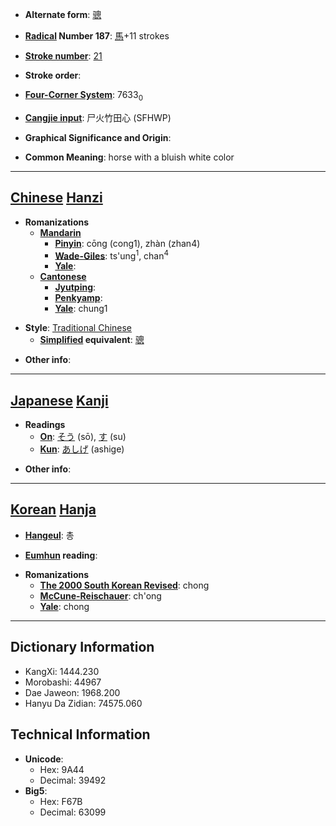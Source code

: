 * '''Alternate form''': [[骢]]

* '''[[Wiktionary:Chinese radical index| Radical]] Number 187''': [[Wiktionary:Chinese radical index 馬|馬]]+11 strokes

* '''[[Wiktionary:Chinese total strokes index|Stroke number]]''': [[Wiktionary:Chinese total strokes index 21|21]]

* '''Stroke order''': 

* '''[[Wiktionary:Chinese four corner index|Four-Corner System]]''': 7633<sub>0</sub>

* '''[[Wiktionary:Chinese Cangjie index|Cangjie input]]''': 尸火竹田心 (SFHWP)

* '''Graphical Significance and Origin''': 

* '''Common Meaning''': horse with a bluish white color

----

== [[Chinese]] [[Hanzi]] ==

* '''Romanizations'''
** '''[[Mandarin]]'''
*** '''[[Pinyin]]''': cōng (cong1), zhàn (zhan4)
*** '''[[Wade-Giles]]''': ts'ung<sup>1</sup>, chan<sup>4</sup>
*** '''[[Yale]]''': 
** '''[[Cantonese]]'''
*** '''[[Jyutping]]''':
*** '''[[Penkyamp]]''': 
*** '''[[Yale]]''': chung1

* '''Style''': [[Traditional Chinese]] 
** '''[[Simplified Chinese|Simplified]] equivalent''': [[骢]]

* '''Other info''': 

----

== [[Japanese]] [[Kanji]] ==

* '''Readings'''
** '''[[On]]''': [[そう]] (sō), [[す]] (su)
** '''[[Kun]]''': [[あしげ]] (ashige)

* '''Other info''':  

----

== [[Korean]] [[Hanja]] ==

* '''[[Hangeul]]''': 총

* '''[[Eumhun]] reading''': 

* '''Romanizations'''
** '''[[The 2000 South Korean Revised Romanization|The 2000 South Korean Revised]]''': chong
** '''[[McCune-Reischauer]]''': ch'ong
** '''[[Yale]]''': chong

----

== Dictionary Information ==

* KangXi: 1444.230
* Morobashi: 44967
* Dae Jaweon: 1968.200
* Hanyu Da Zidian: 74575.060

== Technical Information ==

* '''Unicode''':
** Hex: 9A44
** Decimal: 39492
* '''Big5''':
** Hex: F67B
** Decimal: 63099
